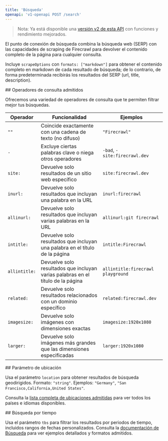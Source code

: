 ```yaml
---
title: 'Búsqueda'
openapi: 'v1-openapi POST /search'
---
```


> Nota: Ya está disponible una [versión v2 de esta API](/es/api-reference/endpoint/search) con funciones y rendimiento mejorados.

El punto de conexión de búsqueda combina la búsqueda web (SERP) con las capacidades de scraping de Firecrawl para devolver el contenido completo de la página para cualquier consulta.

Incluye `scrapeOptions` con `formats: ["markdown"]` para obtener el contenido completo en markdown de cada resultado de búsqueda; de lo contrario, de forma predeterminada recibirás los resultados del SERP (url, title, description).

<div id="supported-query-operators">
  ## Operadores de consulta admitidos
</div>

Ofrecemos una variedad de operadores de consulta que te permiten filtrar mejor tus búsquedas.

| Operador | Funcionalidad | Ejemplos |
---|-|-|
| `""` | Coincide exactamente con una cadena de texto (no difuso) | `"Firecrawl"`
| `-` | Excluye ciertas palabras clave o niega otros operadores | `-bad`, `-site:firecrawl.dev`
| `site:` | Devuelve solo resultados de un sitio web específico | `site:firecrawl.dev`
| `inurl:` | Devuelve solo resultados que incluyan una palabra en la URL | `inurl:firecrawl`
| `allinurl:` | Devuelve solo resultados que incluyan varias palabras en la URL | `allinurl:git firecrawl`
| `intitle:` | Devuelve solo resultados que incluyan una palabra en el título de la página | `intitle:Firecrawl`
| `allintitle:` | Devuelve solo resultados que incluyan varias palabras en el título de la página | `allintitle:firecrawl playground`
| `related:` | Devuelve solo resultados relacionados con un dominio específico | `related:firecrawl.dev`
| `imagesize:` | Devuelve solo imágenes con dimensiones exactas | `imagesize:1920x1080`
| `larger:` | Devuelve solo imágenes más grandes que las dimensiones especificadas | `larger:1920x1080`

<div id="location-parameter">
  ## Parámetro de ubicación
</div>

Usa el parámetro `location` para obtener resultados de búsqueda geodirigidos. Formato: `"string"`. Ejemplos: `"Germany"`, `"San Francisco,California,United States"`.

Consulta la [lista completa de ubicaciones admitidas](https://firecrawl.dev/search_locations.json) para ver todos los países e idiomas disponibles.

<div id="time-based-search">
  ## Búsqueda por tiempo
</div>

Usa el parámetro `tbs` para filtrar los resultados por periodos de tiempo, incluidos rangos de fechas personalizados. Consulta la [documentación de Búsqueda](https://docs.firecrawl.dev/features/search#time-based-search) para ver ejemplos detallados y formatos admitidos.